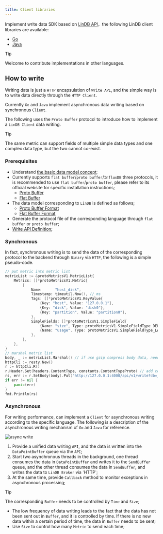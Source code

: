 ```yaml
---
title: Client libraries
---
```


Implement write data SDK based on [LinDB API](/docs/lindb/reference/api)，the following LinDB client libraries are available:

- [Go](/docs/lindb/reference/clients/go)
- [Java](/docs/lindb/reference/clients/java)

> [!tip]
> Welcome to contribute implementations in other languages.

## How to write

Writing data is just a `HTTP` encapsulation of `Write API`, and the simple way is to write data directly through the `HTTP Client`.

Currently `Go` and `Java` implement asynchronous data writing based on synchronous `Client`.

The following uses the `Proto Buffer` protocol to introduce how to implement a `LinDB Client` data writing.

> [!tip]
> The same metric can support fields of multiple simple data types and one complex data type, but the two cannot co-exist.

### Prerequisites

- Understand [the basic data model concept](/docs/lindb/reference/data-model);
- Currently supports `flat buffer`/`proto buffer`/`InfluxDB` three protocols, it is recommended to use `flat buffer`/`proto buffer`, please refer to its official website for specific installation instructions;
	* [Proto Buffer](https://protobuf.dev/)
	* [Flat Buffer](https://google.github.io/flatbuffers/)
- The data model corresponding to `LinDB` is defined as follows;
	* [Proto Buffer Format](https://github.com/lindb/common/blob/main/proto/v1/linmetrics.proto)
	* [Flat Buffer Format](https://github.com/lindb/common/blob/main/proto/v1/metrics.fbs)
- Generate the protocol file of the corresponding language through `flat buffer` or `proto buffer`;
- [Write API Definition](/docs/lindb/reference/api/write);

### Synchronous 

In fact, synchronous writing is to send the data of the corresponding protocol to the backend through `Binary` via `HTTP`, the following is a simple pseudo-code.

```go
// put metric into metric list
metricList := &protoMetricsV1.MetricList{
	Metrics: []*protoMetricsV1.Metric{
		{
			Name:      "host_disk",
			Timestamp: timeutil.Now(), // ms
			Tags: []*protoMetricsV1.KeyValue{
				{Key: "host", Value: "127.0.0.1"},
				{Key: "disk", Value: "disk0"},
				{Key: "partition", Value: "partition0"},
			},
			SimpleFields: []*protoMetricsV1.SimpleField{
				{Name: "size", Type: protoMetricsV1.SimpleFieldType_DELTA_SUM, Value: 1}, // data point
				{Name: "usage", Type: protoMetricsV1.SimpleFieldType_LAST, Value: 0.83}, // data point
			},
		},
	},
}
// marshal metric list
body, _ := metricList.Marshal() // if use gzip compress body data, need set content_encoding=gzip
httpCli := resty.New()
r := httpCli.R()
r.Header.Set(headers.ContentType, constants.ContentTypeProto) // add content_type=application/protobuf
rs, err := r.SetBody(body).Put("http://127.0.0.1:4000/api/v1/write?db=_internal") // send http request
if err != nil {
	panic(err)
}
fmt.Println(rs)
```

### Asynchronous 

For writing performance, can implement a `Client` for asynchronous writing according to the specific language. The following is a description of the asynchronous writing mechanism of `Go` and `Java` for reference.

![async write](/img/lindb/design/async_client.png)

1. Provide a unified data writing `API`, and the data is written into the `DataPointBuffer` queue via the `API`;
2. Start two asynchronous threads in the background, one thread consumes the data in `DataPointBuffer` and writes it to the `SendBuffer` queue, and the other thread consumes the data in `SendBuffer`, and writes the data to `LinDB Broker` via 'HTTP';
3. At the same time, provide `Callback` method to monitor exceptions in asynchronous processing;

> [!tip]
> The corresponding `Buffer` needs to be controlled by `Time` and `Size`;
> - The low frequency of data writing leads to the fact that the data has not been sent out in `Buffer`, and it is controlled by time. If there is no new data within a certain period of time, the data in `Buffer` needs to be sent;
> - Use `Size` to control how many `Metric` to send each time;
